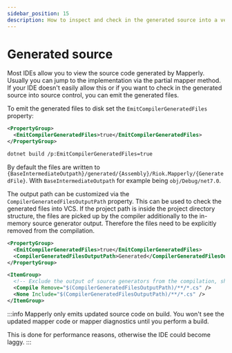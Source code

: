 ```yaml
---
sidebar_position: 15
description: How to inspect and check in the generated source into a version control system (VCS, GIT, ...)
---
```



# Generated source

Most IDEs allow you to view the source code generated by Mapperly. Usually you can jump to the implementation via the partial mapper method.
If your IDE doesn't easily allow this or if you want to check in the generated source into source control, you can emit the generated files.

To emit the generated files to disk set the `EmitCompilerGeneratedFiles` property:

<!-- do not indent this, it won't work, https://stackoverflow.com/a/67579641/3302887 -->

<Tabs groupId="msbuild-flags">
<TabItem value="proj-file" label="Project File (.csproj)" default>

```xml
<PropertyGroup>
  <EmitCompilerGeneratedFiles>true</EmitCompilerGeneratedFiles>
</PropertyGroup>
```

</TabItem>
<TabItem value="dotnet-cli" label=".NET CLI">

```bash
dotnet build /p:EmitCompilerGeneratedFiles=true
```

</TabItem>
</Tabs>

By default the files are written to `{BaseIntermediateOutpath}/generated/{Assembly}/Riok.Mapperly/{GeneratedFile}`.
With `BaseIntermediateOutpath` for example being `obj/Debug/net7.0`.

The output path can be customized via the `CompilerGeneratedFilesOutputPath` property.
This can be used to check the generated files into VCS.
If the project path is inside the project directory structure,
the files are picked up by the compiler additionally to the in-memory source generator output.
Therefore the files need to be explicitly removed from the compilation.

```xml
<PropertyGroup>
  <EmitCompilerGeneratedFiles>true</EmitCompilerGeneratedFiles>
  <CompilerGeneratedFilesOutputPath>Generated</CompilerGeneratedFilesOutputPath>
</PropertyGroup>

<ItemGroup>
  <!-- Exclude the output of source generators from the compilation, show it in the IDE -->
  <Compile Remove="$(CompilerGeneratedFilesOutputPath)/**/*.cs" />
  <None Include="$(CompilerGeneratedFilesOutputPath)/**/*.cs" />
</ItemGroup>
```

:::info
Mapperly only emits updated source code on build.
You won't see the updated mapper code or mapper diagnostics until you perform a build.

This is done for performance reasons,
otherwise the IDE could become laggy.
:::
